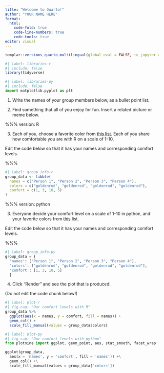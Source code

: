 ```yaml
---
title: "Welcome to Quarto!"
author: "YOUR NAME HERE"
format: 
  html:
    code-fold: true
    code-line-numbers: true
    code-tools: true
editor: visual
---
```


```r
templar::versions_quarto_multilingual(global_eval = FALSE, to_jupyter = TRUE, warn_edit = FALSE)
```

```r
#| label: libraries-r
#| include: false
library(tidyverse)
```

```python
#| label: libraries-py
#| include: false
import matplotlib.pyplot as plt
```

1.  Write the names of your group members below, as a bullet point list.

2.  Find something that all of you enjoy for fun. Insert a related picture or meme below.

%%% version: R

3.  Each of you, choose a favorite color from [this list](http://www.stat.columbia.edu/~tzheng/files/Rcolor.pdf). Each of you share how comfortable you are with R on a scale of 1-10.

Edit the code below so that it has your names and corresponding comfort levels.

%%%

```r
#| label: group_info-r
group_data <- tibble(
  names = c("Person 1", "Person 2", "Person 3", "Person 4"),
  colors = c("goldenrod", "goldenrod", "goldenrod", "goldenrod"),
  comfort = c(1, 3, 10, 5)
)
```

%%% version: python

3.  Everyone decide your comfort level on a scale of 1-10 in python, and your favorite colors from [this](https://matplotlib.org/stable/gallery/color/named_colors.html) list.

Edit the code below so that it has your names and corresponding comfort levels.

%%%

```python
#| label: group_info-py
group_data = {
  'names': ["Person 1", "Person 2", "Person 3", "Person 4"], 
  'colors': ["goldenrod", "goldenrod", "goldenrod", "goldenrod"],
  'comfort': [1, 3, 10, 5]
  }
```

4.  Click "Render" and see the plot that is produced.

(Do not edit the code chunk below!)

```r
#| label: plot-r
#| fig-cap: "Our comfort levels with R"
group_data %>%
  ggplot(aes(x = names, y = comfort, fill = names)) +
  geom_col() +
  scale_fill_manual(values = group_data$colors)
```

```python
#| label: plot-py
#| fig-cap: "Our comfort levels with python"
from plotnine import ggplot, geom_point, aes, stat_smooth, facet_wrap

ggplot(group_data,
  aes(x = 'names', y = 'comfort', fill = 'names')) +\
  geom_col() +\
  scale_fill_manual(values = group_data['colors'])
```
